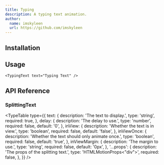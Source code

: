 ```yaml
---
title: Typing
description: A typing text animation.
author:
  name: imskyleen
  url: https://github.com/imskyleen
---
```


<ComponentPreview name="demo-primitives-texts-typing" />

## Installation

<ComponentInstallation name="primitives-texts-typing" />

## Usage

```tsx
<TypingText text="Typing Text" />
```

## API Reference

### SplittingText

<TypeTable
  type={{
    text: {
      description: 'The text to display.',
      type: 'string',
      required: true,
    },
    delay: {
      description: 'The delay to use.',
      type: 'number',
      required: false,
      default: '0',
    },
    inView: {
      description: 'Whether the text is in view.',
      type: 'boolean',
      required: false,
      default: 'false',
    },
    inViewOnce: {
      description: 'Whether the text should only animate once.',
      type: 'boolean',
      required: false,
      default: 'true',
    },
    inViewMargin: {
      description: 'The margin to use.',
      type: 'string',
      required: false,
      default: '0px',
    },
    '...props': {
      description: 'The props of the splitting text.',
      type: 'HTMLMotionProps<"div">',
      required: false,
    },
  }}
/>
